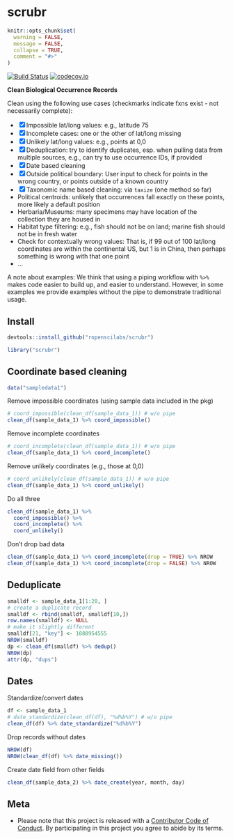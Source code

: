 scrubr
======

```r
knitr::opts_chunk$set(
  warning = FALSE,
  message = FALSE,
  collapse = TRUE,
  comment = "#>"
)
```

[![Build Status](https://travis-ci.org/ropenscilabs/scrubr.svg?branch=master)](https://travis-ci.org/ropenscilabs/scrubr)
[![codecov.io](http://codecov.io/github/ropenscilabs/scrubr/coverage.svg?branch=master)](http://codecov.io/github/ropenscilabs/scrubr?branch=master)

__Clean Biological Occurrence Records__

Clean using the following use cases (checkmarks indicate fxns exist - not necessarily complete):

- [x] Impossible lat/long values: e.g., latitude 75
- [x] Incomplete cases: one or the other of lat/long missing
- [x] Unlikely lat/long values: e.g., points at 0,0
- [x] Deduplication: try to identify duplicates, esp. when pulling data from multiple sources, e.g., can try to use occurrence IDs, if provided
- [x] Date based cleaning
* [x] Outside political boundary: User input to check for points in the wrong country, or points outside of a known country
* [x] Taxonomic name based cleaning: via `taxize` (one method so far)
* Political centroids: unlikely that occurrences fall exactly on these points, more likely a
default position
* Herbaria/Museums: many specimens may have location of the collection they are housed in
* Habitat type filtering: e.g., fish should not be on land; marine fish should not be in fresh water
* Check for contextually wrong values: That is, if 99 out of 100 lat/long coordinates are within the continental US, but 1 is in China, then perhaps something is wrong with that one point
* ...

A note about examples: We think that using a piping workflow with `%>%` makes code easier to
build up, and easier to understand. However, in some examples we provide examples without the pipe
to demonstrate traditional usage.

## Install

```r
devtools::install_github("ropenscilabs/scrubr")
```

```r
library("scrubr")
```

## Coordinate based cleaning

```r
data("sampledata1")
```

Remove impossible coordinates (using sample data included in the pkg)

```r
# coord_impossible(clean_df(sample_data_1)) # w/o pipe
clean_df(sample_data_1) %>% coord_impossible()
```

Remove incomplete coordinates

```r
# coord_incomplete(clean_df(sample_data_1)) # w/o pipe
clean_df(sample_data_1) %>% coord_incomplete()
```

Remove unlikely coordinates (e.g., those at 0,0)

```r
# coord_unlikely(clean_df(sample_data_1)) # w/o pipe
clean_df(sample_data_1) %>% coord_unlikely()
```

Do all three

```r
clean_df(sample_data_1) %>%
  coord_impossible() %>%
  coord_incomplete() %>%
  coord_unlikely()
```

Don't drop bad data

```r
clean_df(sample_data_1) %>% coord_incomplete(drop = TRUE) %>% NROW
clean_df(sample_data_1) %>% coord_incomplete(drop = FALSE) %>% NROW
```


## Deduplicate

```r
smalldf <- sample_data_1[1:20, ]
# create a duplicate record
smalldf <- rbind(smalldf, smalldf[10,])
row.names(smalldf) <- NULL
# make it slightly different
smalldf[21, "key"] <- 1088954555
NROW(smalldf)
dp <- clean_df(smalldf) %>% dedup()
NROW(dp)
attr(dp, "dups")
```

## Dates

Standardize/convert dates

```r
df <- sample_data_1
# date_standardize(clean_df(df), "%d%b%Y") # w/o pipe
clean_df(df) %>% date_standardize("%d%b%Y")
```

Drop records without dates

```r
NROW(df)
NROW(clean_df(df) %>% date_missing())
```

Create date field from other fields

```r
clean_df(sample_data_2) %>% date_create(year, month, day)
```

## Meta

* Please note that this project is released with a [Contributor Code of Conduct](CONDUCT.md). By participating in this project you agree to abide by its terms.
